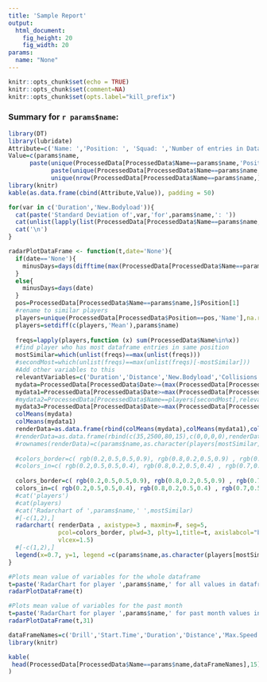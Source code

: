 ```yaml
---
title: 'Sample Report'
output: 
  html_document:
    fig_height: 20
    fig_width: 20
params: 
  name: "None"
---
```

```r
knitr::opts_chunk$set(echo = TRUE)
knitr::opts_chunk$set(comment=NA)
knitr::opts_chunk$set(opts.label="kill_prefix")
```
<h3>Summary for
`r params$name`:
</h3>
<!--there must be a better way to do this-->

```r
library(DT)
library(lubridate)
Attribute=c('Name: ','Position: ', 'Squad: ','Number of entries in DataFrame: ','Performs Best in: ', 'Performs worst in: ')
Value=c(params$name,
      paste(unique(ProcessedData[ProcessedData$Name==params$name,'Position'])[unlist(lapply(unique(ProcessedData[ProcessedData$Name==params$name,'Position']),function (x) x!=''))],collapse=' & '),    
            paste(unique(ProcessedData[ProcessedData$Name==params$name,'Squad'])[unlist(lapply(unique(ProcessedData[ProcessedData$Name==params$name,'Squad']),function (x) x!=''))],collapse=' & '),
            unique(nrow(ProcessedData[ProcessedData$Name==params$name,])),'','')
library(knitr)
kable(as.data.frame(cbind(Attribute,Value)), padding = 50)
```

```r
for(var in c('Duration','New.Bodyload')){
  cat(paste('Standard Deviation of',var,'for',params$name,': '))
  cat(unlist(lapply(list(ProcessedData[ProcessedData$Name==params$name,var]),sd)))
  cat('\n')
}
```


```r
radarPlotDataFrame <- function(t,date='None'){
  if(date=='None'){
    minusDays=days(difftime(max(ProcessedData[ProcessedData$Name==params$name,'Date']),min(ProcessedData[ProcessedData$Name==params$name,'Date'])))
  }
  else{
    minusDays=days(date)
  }
  pos=ProcessedData[ProcessedData$Name==params$name,]$Position[1]
  #rename to similar players
  players=unique(ProcessedData[ProcessedData$Position==pos,'Name'],na.rm=TRUE)
  players=setdiff(c(players,'Mean'),params$name)
  
  freqs=lapply(players,function (x) sum(ProcessedData$Name%in%x))
  #find player who has most dataframe entries in same position
  mostSimilar=which(unlist(freqs)==max(unlist(freqs)))
  #secondMost=which(unlist(freqs)==max(unlist(freqs)[-mostSimilar]))
  #Add other variables to this
  relevantVariables=c('Duration','Distance','New.Bodyload','Collisions','Avg.Speed',"Avg.HR","Sprint.Count","Metabolic.Power.Average")
  mydata=ProcessedData[ProcessedData$Date>=(max(ProcessedData[ProcessedData$Name==params$name,'Date'])-minusDays)&ProcessedData$Name==players[mostSimilar],relevantVariables]
  mydata1=ProcessedData[ProcessedData$Date>=max(ProcessedData[ProcessedData$Name==params$name,'Date'])-minusDays&ProcessedData$Name==params$name,relevantVariables]
  #mydata2=ProcessedData[ProcessedData$Name==players[secondMost],relevantVariables]
  mydata3=ProcessedData[ProcessedData$Date>=max(ProcessedData[ProcessedData$Name==params$name,'Date'])-minusDays&ProcessedData$Name=="Mean",relevantVariables]
  colMeans(mydata)
  colMeans(mydata1)
  renderData=as.data.frame(rbind(colMeans(mydata),colMeans(mydata1),colMeans(mydata3)))
  #renderData=as.data.frame(rbind(c(35,2500,80,15),c(0,0,0,0),renderData))
  #rownames(renderData)=c(params$name,as.character(players[mostSimilar]),"Mean")
  
  #colors_border=c( rgb(0.2,0.5,0.5,0.9), rgb(0.8,0.2,0.5,0.9) , rgb(0.7,0.5,0.1,0.9), rgb(0.2,0.8,0.1,0.4))
  #colors_in=c( rgb(0.2,0.5,0.5,0.4), rgb(0.8,0.2,0.5,0.4) , rgb(0.7,0.5,0.1,0.4), rgb(0.2,0.8,0.1,0.4))
  
  colors_border=c( rgb(0.2,0.5,0.5,0.9), rgb(0.8,0.2,0.5,0.9) , rgb(0.7,0.5,0.1,0.9) )
  colors_in=c( rgb(0.2,0.5,0.5,0.4), rgb(0.8,0.2,0.5,0.4) , rgb(0.7,0.5,0.1,0.4) )
  #cat('players')
  #cat(players)
  #cat('Radarchart of ',params$name,' ',mostSimilar)
  #[-c(1,2),] 
  radarchart( renderData , axistype=3 , maxmin=F, seg=5,
              pcol=colors_border, plwd=3, plty=1,title=t, axislabcol="black",
              vlcex=1.5)
  #[-c(1,2),]
  legend(x=0.7, y=1, legend =c(params$name,as.character(players[mostSimilar]),"Mean"), bty = "n", pch=20 , col=colors_in , text.col = "Black", cex=1.2, pt.cex=3)
}

```

```r
#Plots mean value of variables for the whole dataframe
t=paste('RadarChart for player ',params$name,' for all values in dataframe',sep='')
radarPlotDataFrame(t)
```

```r
#Plots mean value of variables for the past month
t=paste('RadarChart for player ',params$name,' for past month values in dataframe',sep='')
radarPlotDataFrame(t,31)
```

```r
dataFrameNames=c('Drill','Start.Time','Duration','Distance','Max.Speed','Avg.Speed','Max.HR',"Avg.HR" ,"Sprint.Count","New.Bodyload" ,"Collisions","Sprint.Total.Distance" ,"Metabolic.Power.Average")
library(knitr)

kable(
 head(ProcessedData[ProcessedData$Name==params$name,dataFrameNames],15)
)

```